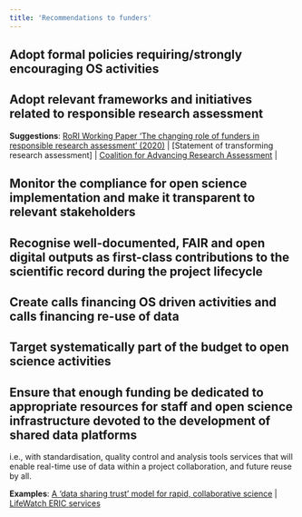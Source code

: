 ```yaml
---
title: 'Recommendations to funders'
---
```


## Adopt formal policies requiring/strongly encouraging OS activities

## Adopt relevant frameworks and initiatives related to responsible research assessment 

**Suggestions**: [RoRI Working Paper 'The changing role of funders in responsible research assessment' (2020)](https://rori.figshare.com/articles/report/The_changing_role_of_funders_in_responsible_research_assessment_progress_obstacles_and_the_way_ahead/13227914) | [Statement of transforming research assessment] | [Coalition for Advancing Research Assessment](https://coara.eu/) | 

## Monitor the compliance for open science implementation and make it transparent to relevant stakeholders 

## Recognise well-documented, FAIR and open digital outputs as first-class contributions to the scientific record during the project lifecycle

## Create calls financing OS driven activities and calls financing re-use of data

## Target systematically part of the budget to open science activities

## Ensure that enough funding be dedicated to appropriate resources for staff and open science infrastructure devoted to the development of shared data platforms 
i.e., with standardisation, quality control and analysis tools services that will enable real-time use of data within a project collaboration, and future reuse by all.

**Examples**: [A 'data sharing trust' model for rapid, collaborative science](https://doi.org/10.1016/j.cell.2021.01.006) | [LifeWatch ERIC services](https://www.lifewatch.eu/thematic-services/)

